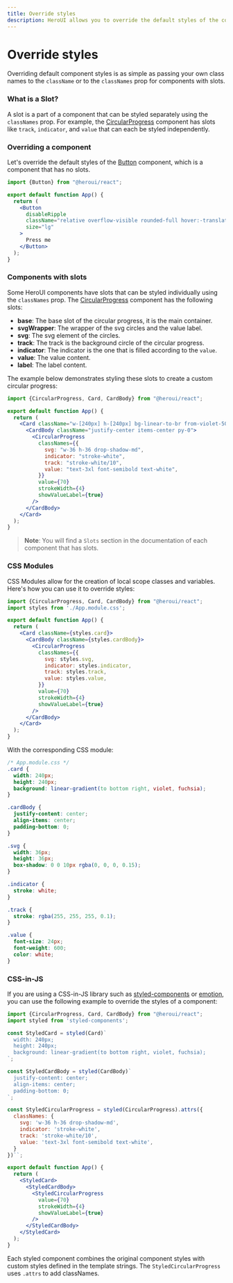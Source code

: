 ```yaml
---
title: Override styles
description: HeroUI allows you to override the default styles of the components in several ways.
---
```


# Override styles

Overriding default component styles is as simple as passing your own class names to the `className`
or to the `classNames` prop for components with slots.

<CarbonAd/>

### What is a Slot?

A slot is a part of a component that can be styled separately using the `classNames` prop. For example, the [CircularProgress](/docs/components/circular-progress) component has slots like `track`, `indicator`, and `value` that can each be styled independently.

### Overriding a component

Let's override the default styles of the [Button](/docs/components/button) component, which is a component that has no slots.

```jsx {7}
import {Button} from "@heroui/react";

export default function App() {
  return (
    <Button
      disableRipple
      className="relative overflow-visible rounded-full hover:-translate-y-1 px-12 shadow-sm bg-background/30 after:content-[''] after:absolute after:rounded-full after:inset-0 after:bg-background/40 after:z-[-1] after:transition after:duration-500! hover:after:scale-150 hover:after:opacity-0"
      size="lg"
    >
      Press me
    </Button>
  );
}
```

<Spacer y={4}/>


<CodeDemo
  isCentered
  title="Override Button styles"
  files={buttonOverrideExample}
  showEditor={false}
  isPreviewCentered={true}
  gradientColor="orange"
  isGradientBox={true}
  previewHeight={160}
  className="py-5"
/>

### Components with slots

Some HeroUI components have slots that can be styled individually using the `classNames` prop. The [CircularProgress](/docs/components/circular-progress) component has the following slots:

- **base**: The base slot of the circular progress, it is the main container.
- **svgWrapper**: The wrapper of the svg circles and the value label.
- **svg**: The svg element of the circles.
- **track**: The track is the background circle of the circular progress.
- **indicator**: The indicator is the one that is filled according to the `value`.
- **value**: The value content.
- **label**: The label content.

The example below demonstrates styling these slots to create a custom circular progress:


```jsx {9-12}
import {CircularProgress, Card, CardBody} from "@heroui/react";

export default function App() {
  return (
    <Card className="w-[240px] h-[240px] bg-linear-to-br from-violet-500 to-fuchsia-500">
      <CardBody className="justify-center items-center py-0">
        <CircularProgress
          classNames={{
            svg: "w-36 h-36 drop-shadow-md",
            indicator: "stroke-white",
            track: "stroke-white/10",
            value: "text-3xl font-semibold text-white",
          }}
          value={70}
          strokeWidth={4}
          showValueLabel={true}
        />
      </CardBody>
    </Card>
  );
}
```

<Spacer y={4}/>

<CodeDemo
  title="Override CircularProgress styles"
  files={slotsOverrideExample}
  showEditor={false}
/>

> **Note**: You will find a `Slots` section in the documentation of each component that has slots.


### CSS Modules

CSS Modules allow for the creation of local scope classes and variables. Here's how 
you can use it to override styles:

```jsx
import {CircularProgress, Card, CardBody} from "@heroui/react";
import styles from './App.module.css';

export default function App() {
  return (
    <Card className={styles.card}>
      <CardBody className={styles.cardBody}>
        <CircularProgress
          classNames={{
            svg: styles.svg,
            indicator: styles.indicator,
            track: styles.track,
            value: styles.value,
          }}
          value={70}
          strokeWidth={4}
          showValueLabel={true}
        />
      </CardBody>
    </Card>
  );
}
```

With the corresponding CSS module:

```css
/* App.module.css */
.card {
  width: 240px;
  height: 240px;
  background: linear-gradient(to bottom right, violet, fuchsia);
}

.cardBody {
  justify-content: center;
  align-items: center;
  padding-bottom: 0;
}

.svg {
  width: 36px;
  height: 36px;
  box-shadow: 0 0 10px rgba(0, 0, 0, 0.15);
}

.indicator {
  stroke: white;
}

.track {
  stroke: rgba(255, 255, 255, 0.1);
}

.value {
  font-size: 24px;
  font-weight: 600;
  color: white;
}
```

### CSS-in-JS

If you are using a CSS-in-JS library such as [styled-components](https://styled-components.com/) or [emotion](https://emotion.sh/), you can use the following
example to override the styles of a component:


```jsx
import {CircularProgress, Card, CardBody} from "@heroui/react";
import styled from 'styled-components';

const StyledCard = styled(Card)`
  width: 240px;
  height: 240px;
  background: linear-gradient(to bottom right, violet, fuchsia);
`;

const StyledCardBody = styled(CardBody)`
  justify-content: center;
  align-items: center;
  padding-bottom: 0;
`;

const StyledCircularProgress = styled(CircularProgress).attrs({
  classNames: {
    svg: 'w-36 h-36 drop-shadow-md',
    indicator: 'stroke-white',
    track: 'stroke-white/10',
    value: 'text-3xl font-semibold text-white',
  }
})``;

export default function App() {
  return (
    <StyledCard>
      <StyledCardBody>
        <StyledCircularProgress
          value={70}
          strokeWidth={4}
          showValueLabel={true}
        />
      </StyledCardBody>
    </StyledCard>
  );
}
```

Each styled component combines the original component styles with custom styles defined in the template strings. The `StyledCircularProgress` uses `.attrs` to add classNames.
